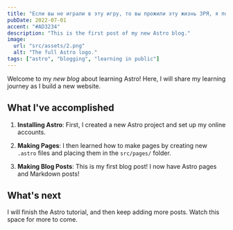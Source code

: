 ```yaml
---
title: "Если вы не играли в эту игру, то вы прожили эту жизнь ЗРЯ, я повторяю, ЗРЯЯЯЯЯЯ"
pubDate: 2022-07-01
accent: "#AD3234"
description: "This is the first post of my new Astro blog."
image:
  url: "src/assets/2.png"
  alt: "The full Astro logo."
tags: ["astro", "blogging", "learning in public"]
---
```


Welcome to my _new blog_ about learning Astro! Here, I will share my learning journey as I build a new website.

## What I've accomplished

1. **Installing Astro**: First, I created a new Astro project and set up my online accounts.

2. **Making Pages**: I then learned how to make pages by creating new `.astro` files and placing them in the `src/pages/` folder.

3. **Making Blog Posts**: This is my first blog post! I now have Astro pages and Markdown posts!

## What's next

I will finish the Astro tutorial, and then keep adding more posts. Watch this space for more to come.

